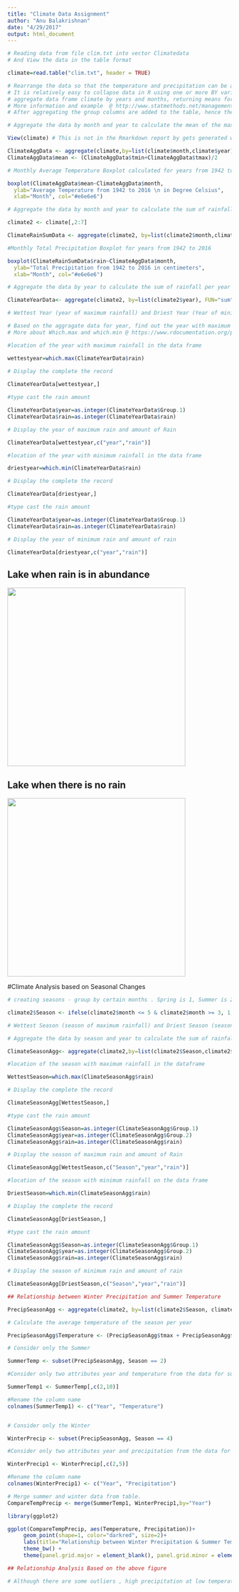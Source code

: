 ```yaml
---
title: "Climate Data Assignment"
author: "Anu Balakrishnan"
date: "4/29/2017"
output: html_document
---
```


```r

# Reading data from file clim.txt into vector Climatedata
# And View the data in the table format

climate=read.table("clim.txt", header = TRUE)

# Rearrange the data so that the temperature and precipitation can be averaged over month and year.
# It is relatively easy to collapse data in R using one or more BY variables and a defined function.
# aggregate data frame climate by years and months, returning means for numeric variables
# More information and example  @ http://www.statmethods.net/management/aggregate.html
# After aggregating the group columns are added to the table, hence the column reference should be based on the aggredate data table rather than the original table.

# Aggregate the data by month and year to calculate the mean of the max and min temperatures

View(climate) # This is not in the Rmarkdown report by gets generated while knitting.

ClimateAggData <- aggregate(climate,by=list(climate$month,climate$year),FUN="mean")
ClimateAggData$mean <- (ClimateAggData$tmin+ClimateAggData$tmax)/2

# Monthly Average Temperature Boxplot calculated for years from 1942 to 2016

boxplot(ClimateAggData$mean~ClimateAggData$month,
  ylab="Average Temperature from 1942 to 2016 \n in Degree Celsius",
  xlab="Month", col="#e6e6e6")

# Aggregate the data by month and year to calculate the sum of rainfall per month

climate2 <- climate[,2:7]

ClimateRainSumData <- aggregate(climate2, by=list(climate2$month,climate2$year), FUN="sum")

#Monthly Total Precipitation Boxplot for years from 1942 to 2016

boxplot(ClimateRainSumData$rain~ClimateAggData$month,
  ylab="Total Precipitation from 1942 to 2016 in centimeters",
  xlab="Month", col="#e6e6e6")

# Aggregate the data by year to calculate the sum of rainfall per year

ClimateYearData<- aggregate(climate2, by=list(climate2$year), FUN="sum")

# Wettest Year (year of maximum rainfall) and Driest Year (Year of minimum rainfall)

# Based on the aggragate data for year, find out the year with maximum and year with minimum rainfall. This is done by using the command which.max and which.min 
# More about Which.max and which.min @ https://www.rdocumentation.org/packages/base/versions/3.3.3/topics/which.min

#location of the year with maximum rainfall in the data frame

wettestyear=which.max(ClimateYearData$rain)
 
# Display the complete the record

ClimateYearData[wettestyear,]

#type cast the rain amount 

ClimateYearData$year=as.integer(ClimateYearData$Group.1)
ClimateYearData$rain=as.integer(ClimateYearData$rain)

# Display the year of maximum rain and amount of Rain

ClimateYearData[wettestyear,c("year","rain")] 

#location of the year with minimum rainfall in the data frame

driestyear=which.min(ClimateYearData$rain)

# Display the complete the record

ClimateYearData[driestyear,]

#type cast the rain amount 

ClimateYearData$year=as.integer(ClimateYearData$Group.1)
ClimateYearData$rain=as.integer(ClimateYearData$rain)

# Display the year of minimum rain and amount of rain

ClimateYearData[driestyear,c("year","rain")]

```

## Lake when rain is in abundance
<div align="center">
<img src = "wet.jpg" height=400>
</div>



## Lake when there is no rain
<div align="center">
<img src = "dry.jpg" height=400>
</div>

#Climate Analysis based on Seasonal Changes

```r

# creating seasons - group by certain months . Spring is 1, Summer is 2, Fall is 3, Winter is 4

climate2$Season <- ifelse(climate2$month <= 5 & climate2$month >= 3, 1, ifelse(climate2$month <= 8, 2,(ifelse(climate2$month <= 11, 3, 4))))

# Wettest Season (season of maximum rainfall) and Driest Season (season of minimum rainfall)

# Aggregate the data by season and year to calculate the sum of rainfall per season

ClimateSeasonAgg<- aggregate(climate2,by=list(climate2$Season,climate2$year),FUN="sum")

#location of the season with maximum rainfall in the dataframe

WettestSeason=which.max(ClimateSeasonAgg$rain)

# Display the complete the record

ClimateSeasonAgg[WettestSeason,]

#type cast the rain amount 

ClimateSeasonAgg$Season=as.integer(ClimateSeasonAgg$Group.1)
ClimateSeasonAgg$year=as.integer(ClimateSeasonAgg$Group.2)
ClimateSeasonAgg$rain=as.integer(ClimateSeasonAgg$rain)

# Display the season of maximum rain and amount of Rain

ClimateSeasonAgg[WettestSeason,c("Season","year","rain")]

#location of the season with minimum rainfall on the data frame

DriestSeason=which.min(ClimateSeasonAgg$rain)

# Display the complete the record

ClimateSeasonAgg[DriestSeason,]

#type cast the rain amount 

ClimateSeasonAgg$Season=as.integer(ClimateSeasonAgg$Group.1)
ClimateSeasonAgg$year=as.integer(ClimateSeasonAgg$Group.2)
ClimateSeasonAgg$rain=as.integer(ClimateSeasonAgg$rain)

# Display the season of minimum rain and amount of rain

ClimateSeasonAgg[DriestSeason,c("Season","year","rain")]

## Relationship between Winter Precipitation and Summer Temperature 

PrecipSeasonAgg <- aggregate(climate2, by=list(climate2$Season, climate2$year), FUN="mean")

# Calculate the average temperature of the season per year

PrecipSeasonAgg$Temperature <- (PrecipSeasonAgg$tmax + PrecipSeasonAgg$tmin)/2

# Consider only the Summer

SummerTemp <- subset(PrecipSeasonAgg, Season == 2)

#Consider only two attributes year and temperature from the data for summer

SummerTemp1 <- SummerTemp[,c(2,10)]

#Rename the column name
colnames(SummerTemp1) <- c("Year", "Temperature")


# Consider only the Winter

WinterPrecip <- subset(PrecipSeasonAgg, Season == 4)

#Consider only two attributes year and precipitation from the data for summer

WinterPrecip1 <- WinterPrecip[,c(2,5)]

#Rename the column name
colnames(WinterPrecip1) <- c("Year", "Precipitation")

# Merge summer and winter data from table.
CompareTempPrecip <- merge(SummerTemp1, WinterPrecip1,by="Year")

library(ggplot2)

ggplot(CompareTempPrecip, aes(Temperature, Precipitation))+
     geom_point(shape=1, color="darkred", size=2)+
     labs(title="Relationship between Winter Precipitation & Summer Temerature (1942- 2016)", x="Temperature in Celcius", y ="Precipitation in Centimeters", family="Times New Roman") +
     theme_bw() +
     theme(panel.grid.major = element_blank(), panel.grid.minor = element_blank())

## Relationship Analysis Based on the above figure

# Although there are some outliers , high precipitation at low temperatures and low precipitation at high temperatures, based on the above graph we can say that at mid temperatures there are ample chances of precipitation both light and heavy included. Hence providing an insight as to how any year with summers with non extreme temperature fluxes indicates rainfall in winters for those years.


```



